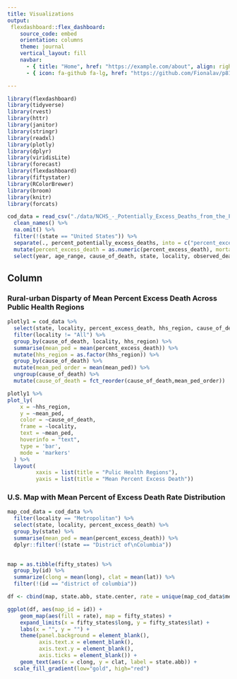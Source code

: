 ```yaml
---
title: Visualizations
output: 
 flexdashboard::flex_dashboard:
    source_code: embed
    orientation: columns
    theme: journal
    vertical_layout: fill
    navbar:
      - { title: "Home", href: "https://example.com/about", align: right }
      - { icon: fa-github fa-lg, href: "https://github.com/Fionalav/p8105_final_project", align: right }

---
```

    
```r
library(flexdashboard)
library(tidyverse)
library(rvest)
library(httr)
library(janitor)
library(stringr)
library(readxl)
library(plotly)
library(dplyr)
library(viridisLite)
library(forecast)
library(flexdashboard)
library(fiftystater)
library(RColorBrewer)
library(broom)
library(knitr)
library(forcats)
```


```r
cod_data = read_csv("./data/NCHS_-_Potentially_Excess_Deaths_from_the_Five_Leading_Causes_of_Death.csv") %>%
  clean_names() %>%
  na.omit() %>%
  filter(!(state == "United States")) %>%
  separate(., percent_potentially_excess_deaths, into = c("percent_excess_death"), sep = "%") %>% 
  mutate(percent_excess_death = as.numeric(percent_excess_death), mortality = observed_deaths/population * 10000, mortality = as.numeric(mortality)) %>% 
  select(year, age_range, cause_of_death, state, locality, observed_deaths, population, expected_deaths, potentially_excess_deaths, percent_excess_death, mortality, hhs_region)
```


Column {.tabset .tabset-fade}
-----------------------------------------------------------------------

### Rural-urban Disparty of Mean Percent Excess Death Across Public Health Regions 

```r

plotly1 = cod_data %>%
  select(state, locality, percent_excess_death, hhs_region, cause_of_death) %>%
  filter(locality != "All") %>% 
  group_by(cause_of_death, locality, hhs_region) %>% 
  summarise(mean_ped = mean(percent_excess_death)) %>% 
  mutate(hhs_region = as.factor(hhs_region)) %>% 
  group_by(cause_of_death) %>% 
  mutate(mean_ped_order = mean(mean_ped)) %>% 
  ungroup(cause_of_death) %>% 
  mutate(cause_of_death = fct_reorder(cause_of_death,mean_ped_order))

plotly1 %>%
plot_ly(
    x = ~hhs_region, 
    y = ~mean_ped, 
    color = ~cause_of_death, 
    frame = ~locality, 
    text = ~mean_ped, 
    hoverinfo = "text",
    type = 'bar',
    mode = 'markers'
  ) %>% 
  layout(
         xaxis = list(title = "Pulic Health Regions"),
         yaxis = list(title = "Mean Percent Excess Death"))

```   

### U.S. Map with Mean Percent of Excess Death Rate Distribution
```r
map_cod_data = cod_data %>%
  filter(locality == "Metropolitan") %>%
  select(state, locality, percent_excess_death) %>% 
  group_by(state) %>% 
  summarise(mean_ped = mean(percent_excess_death)) %>% 
  dplyr::filter(!(state == "District of\nColumbia"))
  

map = as.tibble(fifty_states) %>%
  group_by(id) %>% 
  summarize(clong = mean(long), clat = mean(lat)) %>% 
  filter(!(id == "district of columbia"))

df <- cbind(map, state.abb, state.center, rate = unique(map_cod_data$mean_ped))

ggplot(df, aes(map_id = id)) + 
    geom_map(aes(fill = rate), map = fifty_states) + 
    expand_limits(x = fifty_states$long, y = fifty_states$lat) + 
    labs(x = "", y = "") +
    theme(panel.background = element_blank(), 
          axis.text.x = element_blank(), 
          axis.text.y = element_blank(), 
          axis.ticks = element_blank()) + 
    geom_text(aes(x = clong, y = clat, label = state.abb)) +
  scale_fill_gradient(low="gold", high="red")


```    